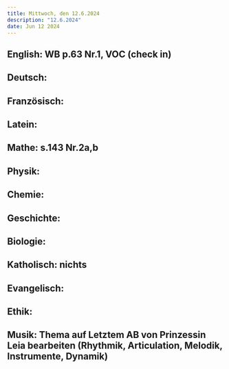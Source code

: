 ```yaml
---
title: Mittwoch, den 12.6.2024
description: "12.6.2024"
date: Jun 12 2024
---
```


## English: WB p.63 Nr.1, VOC (check in)
## Deutsch: 
## Französisch: 
## Latein: 
## Mathe: s.143 Nr.2a,b
## Physik: 
## Chemie: 
## Geschichte: 
## Biologie: 
## Katholisch: nichts
## Evangelisch: 
## Ethik: 
## Musik: Thema auf Letztem AB von Prinzessin Leia bearbeiten (Rhythmik, Articulation, Melodik, Instrumente, Dynamik)